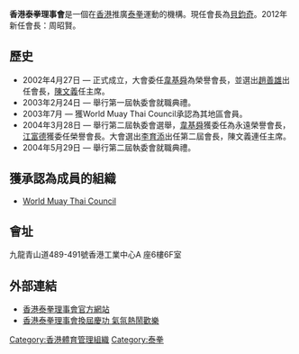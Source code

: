 '''香港泰拳理事會'''是一個在[[香港|香港]]推廣[[泰拳|泰拳]]運動的機構。現任會長為[[貝鈞奇|貝鈞奇]]。2012年新任會長：周昭賢。

==歷史==
*2002年4月27日 — 正式成立，大會委任[[韋基舜|韋基舜]]為榮譽會長，並選出[[趙善雄|趙善雄]]出任會長，[[陳文義|陳文義]]任主席。
*2003年2月24日 — 舉行第一屆執委會就職典禮。
*2003年7月 — 獲World Muay Thai Council承認為其地區會員。
*2004年3月28日 — 舉行第二屆執委會選舉，[[韋基舜|韋基舜]]獲委任為永遠榮譽會長，[[江富德|江富德]]獲委任榮譽會長。大會選出[[李育添|李育添]]出任第二屆會長，陳文義連任主席。
*2004年5月29日 — 舉行第二屆執委會就職典禮。

==獲承認為成員的組織==
* [https://web.archive.org/web/20060203230043/http://www.wmtc.nu/ World Muay Thai Council ]

==會址==
九龍青山道489-491號香港工業中心A 座6樓6F室

==外部連結==
* [http://www.hkmuaythai.org 香港泰拳理事會官方網站]
* [https://web.archive.org/web/20140226112242/http://www.hkcd.com.hk/content/2010-09/09/content_2592805.htm 香港泰拳理事會換屆慶功 氣氛熱鬧歡樂]
{{香港體育總會}}

[[Category:香港體育管理組織|Category:香港體育管理組織]]
[[Category:泰拳|Category:泰拳]]